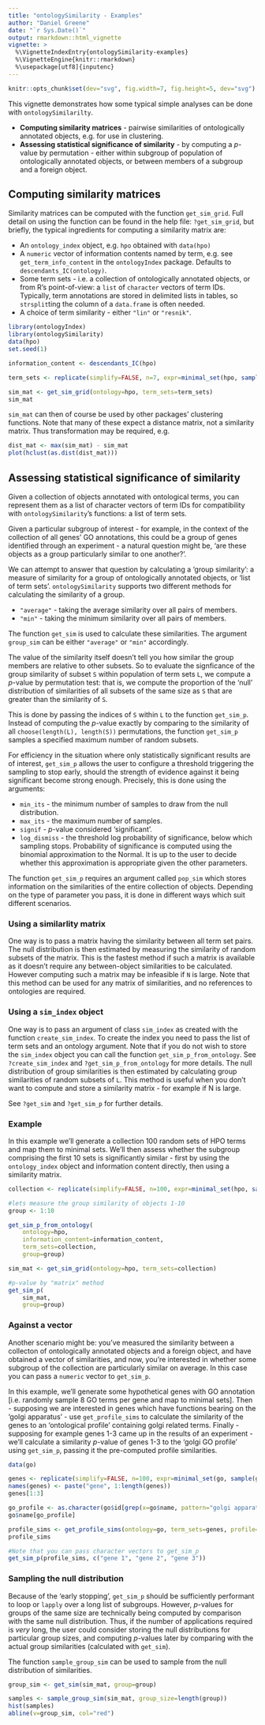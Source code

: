 ```yaml
---
title: "ontologySimilarity - Examples"
author: "Daniel Greene"
date: "`r Sys.Date()`"
output: rmarkdown::html_vignette
vignette: >
  %\VignetteIndexEntry{ontologySimilarity-examples}
  %\VignetteEngine{knitr::rmarkdown}
  %\usepackage[utf8]{inputenc}
---
```

```r
knitr::opts_chunk$set(dev="svg", fig.width=7, fig.height=5, dev="svg")
```

This vignette demonstrates how some typical simple analyses can be done with `ontologySimilarilty`.

* **Computing similarity matrices** - pairwise similarities of ontologically annotated objects, e.g. for use in clustering.
* **Assessing statistical significance of similarity** - by computing a *p*-value by permutation - either within subgroup of population of ontologically annotated objects, or between members of a subgroup and a foreign object.

## Computing similarity matrices

Similarity matrices can be computed with the function `get_sim_grid`. Full detail on using the function can be found in the help file: `?get_sim_grid`, but briefly, the typical ingredients for computing a similarity matrix are:

* An `ontology_index` object, e.g. `hpo` obtained with `data(hpo)`
* A `numeric` vector of information contents named by term, e.g. see `get_term_info_content` in the `ontologyIndex` package. Defaults to `descendants_IC(ontology)`.
* Some term sets - i.e. a collection of ontologically annotated objects, or from R's point-of-view: a `list` of `character` vectors of term IDs. Typically, term annotations are stored in delimited lists in tables, so `strsplit`ting the column of a `data.frame` is often needed. 
* A choice of term similarity - either `"lin"` or `"resnik"`.

```r
library(ontologyIndex)
library(ontologySimilarity)
data(hpo)
set.seed(1)

information_content <- descendants_IC(hpo)

term_sets <- replicate(simplify=FALSE, n=7, expr=minimal_set(hpo, sample(hpo$id, size=8)))

sim_mat <- get_sim_grid(ontology=hpo, term_sets=term_sets)
sim_mat
```

`sim_mat` can then of course be used by other packages' clustering functions. Note that many of these expect a distance matrix, not a similarity matrix. Thus transformation may be required, e.g.

```r
dist_mat <- max(sim_mat) - sim_mat
plot(hclust(as.dist(dist_mat)))
```

## Assessing statistical significance of similarity

Given a collection of objects annotated with ontological terms, you can represent them as a list of character vectors of term IDs for compatibility with `ontologySimilarity`'s functions: a list of term sets. 

Given a particular subgroup of interest - for example, in the context of the collection of all genes' GO annotations, this could be a group of genes identified through an experiment - a natural question might be, 'are these objects as a group particularly similar to one another?'.

We can attempt to answer that question by calculating a 'group similarity': a measure of similarity for a group of ontologically annotated objects, or 'list of term sets'. `ontologySimilarity` supports two different methods for calculating the similarity of a group.

* `"average"` - taking the average similarity over all pairs of members.
* `"min"` - taking the minimum similarity over all pairs of members.

The function `get_sim` is used to calculate these similarities. The argument `group_sim` can be either `"average"` or `"min"` accordingly. 

The value of the similarity itself doesn't tell you how similar the group members are relative to other subsets. So to evaluate the signficance of the group similarity of subset `S` within population of term sets `L`, we compute a *p*-value by permutation test: that is, we compute the proportion of the 'null' distribution of similarities of all subsets of the same size as `S` that are greater than the similarity of `S`.

This is done by passing the indices of `S` within `L` to the function `get_sim_p`. Instead of computing the *p*-value exactly by comparing to the similarity of all `choose(length(L), length(S))` permutations, the function `get_sim_p` samples a specified maximum number of random subsets. 

For efficiency in the situation where only statistically significant results are of interest, `get_sim_p` allows the user to configure a threshold triggering the sampling to stop early, should the strength of evidence against it being significant become strong enough. Precisely, this is done using the arguments:

* `min_its` - the minimum number of samples to draw from the null distribution.
* `max_its` - the maximum number of samples.
* `signif` - *p*-value considered 'significant'.
* `log_dismiss` - the threshold log probability of significance, below which sampling stops. Probability of significance is computed using the binomial approximation to the Normal. It is up to the user to decide whether this approximation is appropriate given the other parameters.

The function `get_sim_p` requires an argument called `pop_sim` which stores information on the similarities of the entire collection of objects. Depending on the type of parameter you pass, it is done in different ways which suit different scenarios. 

### Using a similarlity matrix

One way is to pass a matrix having the similarity between all term set pairs. The null distribution is then estimated by measuring the similarity of random subsets of the matrix. This is the fastest method if such a matrix is available as it doesn't require any between-object similarities to be calculated. However computing such a matrix may be infeasible if `N` is large. Note that this method can be used for any matrix of similarities, and no references to ontologies are required.

### Using a `sim_index` object

One way is to pass an argument of class `sim_index` as created with the function `create_sim_index`. To create the index you need to pass the list of term sets and an ontology argument. Note that if you do not wish to store the `sim_index` object you can call the function `get_sim_p_from_ontology`. See `?create_sim_index` and `?get_sim_p_from_ontology` for more details. The null distribution of group similarities is then estimated by calculating group similarities of random subsets of `L`. This method is useful when you don't want to compute and store a similarity matrix - for example if N is large.

See `?get_sim` and `?get_sim_p` for further details.

### Example

In this example we'll generate a collection 100 random sets of HPO terms and map them to minimal sets. We'll then assess whether the subgroup comprising the first 10 sets is significantly similar - first by using the `ontology_index` object and information content directly, then using a similarity matrix.

```r
collection <- replicate(simplify=FALSE, n=100, expr=minimal_set(hpo, sample(hpo$id, size=8)))

#lets measure the group similarity of objects 1-10
group <- 1:10

get_sim_p_from_ontology(
	ontology=hpo, 
	information_content=information_content,
	term_sets=collection,
	group=group)

sim_mat <- get_sim_grid(ontology=hpo, term_sets=collection)

#p-value by "matrix" method
get_sim_p(
	sim_mat,
	group=group)

```

### Against a vector

Another scenario might be: you've measured the similarity between a collecton of ontologically annotated objects and a foreign object, and have obtained a vector of similarities, and now, you're interested in whether some subgroup of the collection are particularly similar on average. In this case you can pass a `numeric` vector to `get_sim_p`.

In this example, we'll generate some hypothetical genes with GO annotation [i.e. randomly sample 8 GO terms per gene and map to minimal sets].  Then - supposing we are interested in genes which have functions bearing on the 'golgi apparatus' - use `get_profile_sims` to calculate the similarity of the genes to an 'ontological profile' containing golgi related terms. Finally - supposing for example genes 1-3 came up in the results of an experiment - we'll calculate a similarity *p*-value of genes 1-3 to the 'golgi GO profile' using `get_sim_p`, passing it the pre-computed profile similarities.

```r
data(go)

genes <- replicate(simplify=FALSE, n=100, expr=minimal_set(go, sample(go$id, size=8)))
names(genes) <- paste("gene", 1:length(genes))
genes[1:3]

go_profile <- as.character(go$id[grep(x=go$name, pattern="golgi apparatus", ignore.case=TRUE)])
go$name[go_profile]

profile_sims <- get_profile_sims(ontology=go, term_sets=genes, profile=go_profile)
profile_sims

#Note that you can pass character vectors to get_sim_p
get_sim_p(profile_sims, c("gene 1", "gene 2", "gene 3"))
```

### Sampling the null distribution

Because of the 'early stopping', `get_sim_p` should be sufficiently performant to loop or `lapply` over a long list of subgroups. However, *p*-values for groups of the same size are technically being computed by comparison with the same null distribution. Thus, if the number of applications required is *very* long, the user could consider storing the null distributions for particular group sizes, and computing *p*-values later by comparing with the actual group similarities (calculated with `get_sim`).

The function `sample_group_sim` can be used to sample from the null distribution of similarities.

```r
group_sim <- get_sim(sim_mat, group=group)

samples <- sample_group_sim(sim_mat, group_size=length(group))
hist(samples)
abline(v=group_sim, col="red")
```

